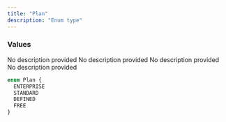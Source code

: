 ```yaml
---
title: "Plan"
description: "Enum type"
---
```


### Values

<ResponseField name="ENTERPRISE" type="enum">
  No description provided
</ResponseField>

<ResponseField name="STANDARD" type="enum">
  No description provided
</ResponseField>

<ResponseField name="DEFINED" type="enum">
  No description provided
</ResponseField>

<ResponseField name="FREE" type="enum">
  No description provided
</ResponseField>


```graphql Plan
enum Plan {
  ENTERPRISE
  STANDARD
  DEFINED
  FREE
}
```
